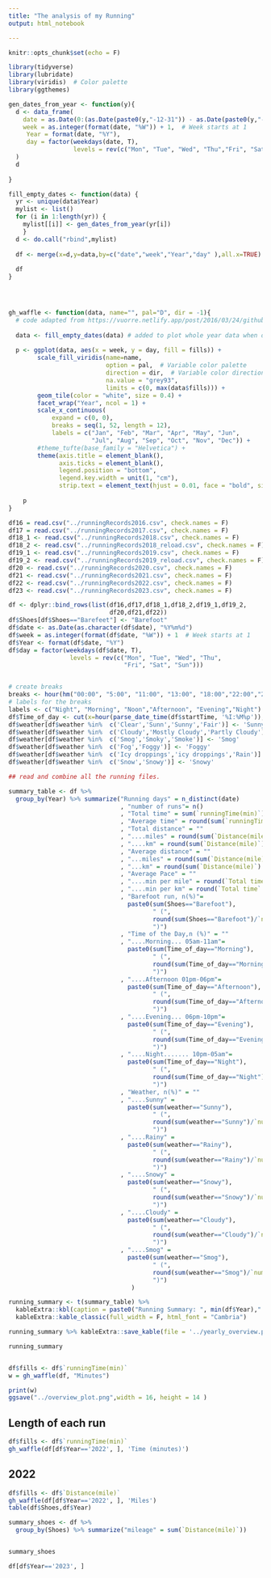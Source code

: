 ```yaml
---
title: "The analysis of my Running"
output: html_notebook

---
```


```r
knitr::opts_chunk$set(echo = F)
```

```r
library(tidyverse)
library(lubridate)
library(viridis)  # Color palette
library(ggthemes)
```

```r
gen_dates_from_year <- function(y){
  d <- data_frame(
    date = as.Date(0:(as.Date(paste0(y,"-12-31")) - as.Date(paste0(y,"-01-01")) ), origin=paste0(y,"-01-01")),
    week = as.integer(format(date, "%W")) + 1,  # Week starts at 1
     Year = format(date, "%Y"),
     day = factor(weekdays(date, T), 
                  levels = rev(c("Mon", "Tue", "Wed", "Thu","Fri", "Sat", "Sun")))
  )
  d
  
}

fill_empty_dates <- function(data) {
  yr <- unique(data$Year)
  mylist <- list()
  for (i in 1:length(yr)) {
    mylist[[i]] <- gen_dates_from_year(yr[i])
    }
  d <- do.call("rbind",mylist)
  
  df <- merge(x=d,y=data,by=c("date","week","Year","day" ),all.x=TRUE)
  
  df
}




gh_waffle <- function(data, name="", pal="D", dir = -1){
  # code adapted from https://vuorre.netlify.app/post/2016/03/24/github-style-waffle-plots-in-r/
  
  data <- fill_empty_dates(data) # added to plot whole year data when only partial data provided
  
  p <- ggplot(data, aes(x = week, y = day, fill = fills)) +
        scale_fill_viridis(name=name, 
                           option = pal,  # Variable color palette
                           direction = dir,  # Variable color direction
                           na.value = "grey93",
                           limits = c(0, max(data$fills))) +
        geom_tile(color = "white", size = 0.4) +
        facet_wrap("Year", ncol = 1) +
        scale_x_continuous(
            expand = c(0, 0),
            breaks = seq(1, 52, length = 12),
            labels = c("Jan", "Feb", "Mar", "Apr", "May", "Jun",
                       "Jul", "Aug", "Sep", "Oct", "Nov", "Dec")) +
        #theme_tufte(base_family = "Helvetica") +
        theme(axis.title = element_blank(),
              axis.ticks = element_blank(),
              legend.position = "bottom",
              legend.key.width = unit(1, "cm"),
              strip.text = element_text(hjust = 0.01, face = "bold", size = 12))
    
    p
}

```

```r
df16 = read.csv("../runningRecords2016.csv", check.names = F)
df17 = read.csv("../runningRecords2017.csv", check.names = F)
df18_1 <- read.csv("../runningRecords2018.csv", check.names = F)
df18_2 <- read.csv("../runningRecords2018_reload.csv", check.names = F)
df19_1 <- read.csv("../runningRecords2019.csv", check.names = F)
df19_2 <- read.csv("../runningRecords2019_reload.csv", check.names = F)
df20 <- read.csv("../runningRecords2020.csv", check.names = F)
df21 <- read.csv("../runningRecords2021.csv", check.names = F)
df22 <- read.csv("../runningRecords2022.csv", check.names = F)
df23 <- read.csv("../runningRecords2023.csv", check.names = F)

df <- dplyr::bind_rows(list(df16,df17,df18_1,df18_2,df19_1,df19_2,
                            df20,df21,df22))
df$Shoes[df$Shoes=="Barefeet"] <- "Barefoot"
df$date <- as.Date(as.character(df$date), "%Y%m%d")
df$week = as.integer(format(df$date, "%W")) + 1  # Week starts at 1
df$Year <- format(df$date, "%Y")
df$day = factor(weekdays(df$date, T), 
                 levels = rev(c("Mon", "Tue", "Wed", "Thu",
                                "Fri", "Sat", "Sun")))


# create breaks
breaks <- hour(hm("00:00", "5:00", "11:00", "13:00", "18:00","22:00","23:59"))
# labels for the breaks
labels <- c("Night", "Morning", "Noon","Afternoon", "Evening","Night")
df$Time_of_day <- cut(x=hour(parse_date_time(df$startTime, '%I:%M%p')), breaks = breaks, labels = labels, include.lowest=TRUE)
df$weather[df$weather %in%  c('Clear','Sunn','Sunny','Fair')] <- 'Sunny'
df$weather[df$weather %in%  c('Cloudy','Mostly Cloudy','Partly Cloudy')] <- 'Cloudy'
df$weather[df$weather %in%  c('Smog','Smoky','Smoke')] <- 'Smog'
df$weather[df$weather %in%  c('Fog','Foggy')] <- 'Foggy'
df$weather[df$weather %in%  c('Icy droppings','icy droppings','Rain')] <- 'Rainy'
df$weather[df$weather %in%  c('Snow','Snowy')] <- 'Snowy'

## read and combine all the running files.

```


```r

summary_table <- df %>% 
  group_by(Year) %>% summarize("Running days" = n_distinct(date)
                               , "number of runs"= n()
                               , "Total time" = sum(`runningTime(min)`)
                               , "Average time" = round(sum(`runningTime(min)`)/n(),1)
                               , "Total distance" = ""
                               , "....miles" = round(sum(`Distance(mile)`))
                               , "....km" = round(sum(`Distance(mile)`) * 1.609344)
                               , "Average distance" = ""
                               , "...miles" = round(sum(`Distance(mile)`)/n(),1)
                               , "...km" = round(sum(`Distance(mile)`) * 1.609344/n(),1)
                               , "Average Pace" = ""
                               , "....min per mile" = round(`Total time` / `....miles`, 2)
                               , "....min per km" = round(`Total time` / `....km`, 2)
                               , "Barefoot run, n(%)"= 
                                 paste0(sum(Shoes=="Barefoot"),
                                        " (",
                                        round(sum(Shoes=="Barefoot")/`number of runs`,3) * 100,
                                        ")")
                               , "Time of the Day,n (%)" = ""
                               , "....Morning... 05am-11am"=
                                 paste0(sum(Time_of_day=="Morning"),
                                        " (",
                                        round(sum(Time_of_day=="Morning")/`number of runs`,3) * 100,
                                        ")")
                               , "....Afternoon 01pm-06pm"=
                                 paste0(sum(Time_of_day=="Afternoon"),
                                        " (",
                                        round(sum(Time_of_day=="Afternoon")/`number of runs`,3) * 100,
                                        ")")
                               , "....Evening... 06pm-10pm"=
                                 paste0(sum(Time_of_day=="Evening"),
                                        " (",
                                        round(sum(Time_of_day=="Evening")/`number of runs`,3) * 100,
                                        ")")
                               , "....Night....... 10pm-05am"=
                                 paste0(sum(Time_of_day=="Night"),
                                        " (",
                                        round(sum(Time_of_day=="Night")/`number of runs`,3) * 100,
                                        ")")
                               , "Weather, n(%)" = ""
                               , "....Sunny" =
                                 paste0(sum(weather=="Sunny"),
                                        " (",
                                        round(sum(weather=="Sunny")/`number of runs`,3) * 100,
                                        ")")
                               , "....Rainy" =
                                 paste0(sum(weather=="Rainy"),
                                        " (",
                                        round(sum(weather=="Rainy")/`number of runs`,3) * 100,
                                        ")")
                               , "....Snowy" =
                                 paste0(sum(weather=="Snowy"),
                                        " (",
                                        round(sum(weather=="Snowy")/`number of runs`,3) * 100,
                                        ")")
                               , "....Cloudy" =
                                 paste0(sum(weather=="Cloudy"),
                                        " (",
                                        round(sum(weather=="Cloudy")/`number of runs`,3) * 100,
                                        ")")
                               , "....Smog" =
                                 paste0(sum(weather=="Smog"),
                                        " (",
                                        round(sum(weather=="Smog")/`number of runs`,3) * 100,
                                        ")")
                                  )

running_summary <- t(summary_table) %>% 
  kableExtra::kbl(caption = paste0("Running Summary: ", min(df$Year)," - ",max(df$Year), " (updated on ",Sys.Date(),")")) %>%
  kableExtra::kable_classic(full_width = F, html_font = "Cambria")

running_summary %>% kableExtra::save_kable(file = '../yearly_overview.png')

running_summary

```

```r


```

```r
df$fills <- df$`runningTime(min)`
w = gh_waffle(df, "Minutes")

print(w)
ggsave("../overview_plot.png",width = 16, height = 14 )
```
## Length of each run

```r
df$fills <- df$`runningTime(min)`
gh_waffle(df[df$Year=='2022', ], 'Time (minutes)')
```

## 2022
```r
df$fills <- df$`Distance(mile)`
gh_waffle(df[df$Year=='2022', ], 'Miles')
table(df$Shoes,df$Year)
```

``` r

summary_shoes <- df %>% 
  group_by(Shoes) %>% summarize("mileage" = sum(`Distance(mile)`))


summary_shoes

```
```r
df[df$Year=='2023', ]

```
